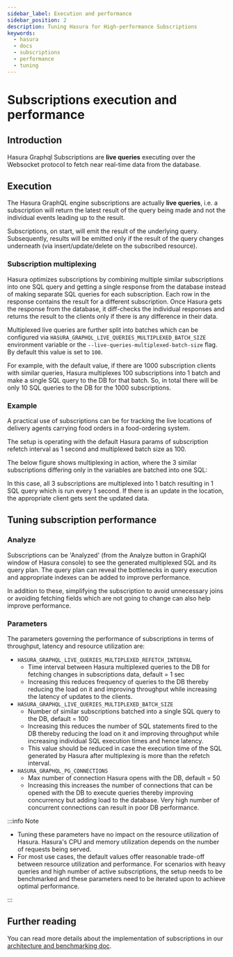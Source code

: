 ```yaml
---
sidebar_label: Execution and performance
sidebar_position: 2
description: Tuning Hasura for High-performance Subscriptions
keywords:
  - hasura
  - docs
  - subscriptions
  - performance
  - tuning
---
```



# Subscriptions execution and performance

## Introduction

Hasura Graphql Subscriptions are **live queries** executing over the
Websocket protocol to fetch near real-time data from the database.

## Execution

The Hasura GraphQL engine subscriptions are actually **live queries**,
i.e. a subscription will return the latest result of the query being
made and not the individual events leading up to the result.

Subscriptions, on start, will emit the result of the underlying query.
Subsequently, results will be emitted only if the result of the query
changes underneath (via insert/update/delete on the subscribed
resource).

### Subscription multiplexing

Hasura optimizes subscriptions by combining multiple similar
subscriptions into one SQL query and getting a single response from the
database instead of making separate SQL queries for each subscription.
Each row in the response contains the result for a different
subscription. Once Hasura gets the response from the database, it
diff-checks the individual responses and returns the result to the
clients only if there is any difference in their data.

Multiplexed live queries are further split into batches which can be
configured via `HASURA_GRAPHQL_LIVE_QUERIES_MULTIPLEXED_BATCH_SIZE`
environment variable or the `--live-queries-multiplexed-batch-size`
flag. By default this value is set to `100`.

For example, with the default value, if there are 1000 subscription
clients with similar queries, Hasura multiplexes 100 subscriptions into
1 batch and make a single SQL query to the DB for that batch. So, in
total there will be only 10 SQL queries to the DB for the 1000
subscriptions.

### Example

A practical use of subscriptions can be for tracking the live locations
of delivery agents carrying food orders in a food-ordering system.

The setup is operating with the default Hasura params of subscription
refetch interval as 1 second and multiplexed batch size as 100.

The below figure shows multiplexing in action, where the 3 similar
subscriptions differing only in the variables are batched into one SQL:

<Thumbnail
  src="/img/graphql/core/databases/postgres/subscriptions/subscription-multiplexing.png"
  alt="Hasura subscription multiplexing AST"
  width="900px"
  className="no-shadow"
/>

In this case, all 3 subscriptions are multiplexed into 1 batch resulting
in 1 SQL query which is run every 1 second. If there is an update in the
location, the appropriate client gets sent the updated data.

## Tuning subscription performance

### Analyze

Subscriptions can be 'Analyzed' (from the Analyze button in GraphiQl
window of Hasura console) to see the generated multiplexed SQL and its
query plan. The query plan can reveal the bottlenecks in query execution
and appropriate indexes can be added to improve performance.

In addition to these, simplifying the subscription to avoid unnecessary
joins or avoiding fetching fields which are not going to change can also
help improve performance.

### Parameters

The parameters governing the performance of subscriptions in terms of
throughput, latency and resource utilization are:

-   `HASURA_GRAPHQL_LIVE_QUERIES_MULTIPLEXED_REFETCH_INTERVAL`
    -   Time interval between Hasura multiplexed queries to the DB for
        fetching changes in subscriptions data, default = 1 sec
    -   Increasing this reduces frequency of queries to the DB thereby
        reducing the load on it and improving throughput while
        increasing the latency of updates to the clients.
-   `HASURA_GRAPHQL_LIVE_QUERIES_MULTIPLEXED_BATCH_SIZE`
    -   Number of similar subscriptions batched into a single SQL query
        to the DB, default = 100
    -   Increasing this reduces the number of SQL statements fired to
        the DB thereby reducing the load on it and improving throughput
        while increasing individual SQL execution times and hence
        latency.
    -   This value should be reduced in case the execution time of the
        SQL generated by Hasura after multiplexing is more than the
        refetch interval.
-   `HASURA_GRAPHQL_PG_CONNECTIONS`
    -   Max number of connection Hasura opens with the DB, default = 50
    -   Increasing this increases the number of connections that can be
        opened with the DB to execute queries thereby improving
        concurrency but adding load to the database. Very high number of
        concurrent connections can result in poor DB performance.

:::info Note

-   Tuning these parameters have no impact on the resource utilization
    of Hasura. Hasura's CPU and memory utilization depends on the number
    of requests being served.
-   For most use cases, the default values offer reasonable trade-off
    between resource utilization and performance. For scenarios with
    heavy queries and high number of active subscriptions, the setup
    needs to be benchmarked and these parameters need to be iterated
    upon to achieve optimal performance.

:::

## Further reading

You can read more details about the implementation of subscriptions in
our [architecture and benchmarking doc](https://github.com/hasura/graphql-engine/blob/master/architecture/live-queries.md).
